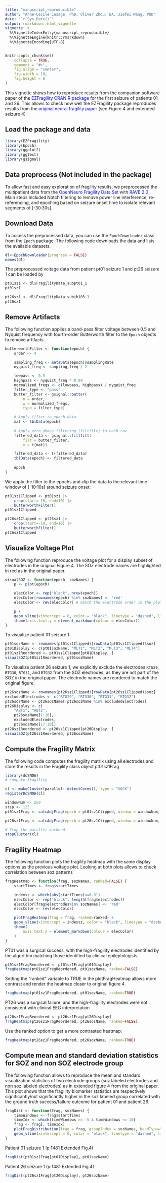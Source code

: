 ```yaml
---
title: "manuscript_reproducible"
author: "Anne-Cecile Lesage, PhD, Oliver Zhou, BA, Jiefei Wang, PhD"
date: "`r Sys.Date()`"
output: rmarkdown::html_vignette
vignette: >
  %\VignetteIndexEntry{manuscript_reproducible}
  %\VignetteEngine{knitr::rmarkdown}
  %\VignetteEncoding{UTF-8}
---
```


```r
knitr::opts_chunk$set(
    collapse = TRUE,
    comment = "#>",
    fig.align = "center",
    fig.width = 10,
    fig.height = 8
)
```

This vignette shows how to reproduce results from the companion software paper of the <a href="https://cran.r-project.org/web/packages/EZFragility/" style="color:blue; text-decoration:none;"> EZFragility CRAN R package</a> for the first seizure of patients 01 and 26. This allows to check how well the EZFragility package reproduces results from the <a href="https://www.nature.com/articles/s41593-021-00901-w" style="color:blue; text-decoration:none;"> original neural fragility paper </a>(see Figure 4 and extended seizure 4)

## Load the package and data
```r
library(EZFragility)
library(Epoch)
library(ggplot2)
library(ggtext)
library(gsignal)
```


## Data preprocess (Not included in the package)

To allow fast and easy exploration of fragility results,  we preprocessed the multipatient data from 
the <a href="https://openneuro.org/datasets/ds003029/versions/1.0.0/metadata" style="color:blue; text-decoration:none;"> OpenNeuro Fragility Data Set</a> with <a href="https://rave.wiki/" style="color:blue; text-decoration:none;"> RAVE 2.0 </a>. Main steps included Notch filtering to remove power line interference, re-referencing, and epoching based on seizure onset time to isolate relevant segments of [-30:30s]. 

## Download Data
To access the preprocessed data, you can use the `EpochDownloader` class from the `Epoch` package. The following code downloads the data and lists the available datasets.
```r
dl<-EpochDownloader(progress = FALSE)
names(dl)
```

The preprocessed voltage data from patient pt01 seizure 1 and pt26 seizure 1 can be loaded by
```r
pt01sz1 <- dl$FragilityData_subpt01_1
pt01sz1

pt26sz1 <- dl$FragilityData_subjh103_1
pt26sz1
```

## Remove Artifacts
The following function applies a band-pass filter voltage between 0.5 and Nyquist frequency with fourth-order Butterworth filter to the `Epoch` objects to remove artifacts.
```r
butterworthFilter <- function(epoch) {
    order <- 4

    sampling_freq <- metaData(epoch)$samplingRate
    nyquist_freq <- sampling_freq / 2

    lowpass <- 0.5
    highpass <- nyquist_freq * 0.99
    normalized_freqs <- c(lowpass, highpass) / nyquist_freq
    filter_type <- "pass"
    butter_filter <- gsignal::butter(
        n = order, 
        w = normalized_freqs, 
        type = filter_type)

    # Apply filter to epoch data
    mat <- tblData(epoch)
    
    # Apply zero-phase filtering (filtfilt) to each row
    filtered_data <- gsignal::filtfilt(
        filt = butter_filter,
        x = t(mat))

    filtered_data <- t(filtered_data)
    tblData(epoch) <- filtered_data
    
    epoch
}
```

We apply the filter to the epochs and clip the data to the relevant time window of [-10:10s] around seizure onset:
```r
pt01sz1Clipped <- pt01sz1 |>
    crop(start=-10, end=10) |>
    butterworthFilter()
pt01sz1Clipped

pt26sz1Clipped <- pt26sz1 |>
    crop(start=-10, end=10) |>
    butterworthFilter()
pt26sz1Clipped
```


## Visualize Voltage Plot
The following function reproduce the voltage plot for a display subset of electrodes in the original Figure 4. The SOZ electrode names are highlighted in red as in the original paper.
```r
visualSOZ <- function(epoch, sozNames) {
    p <- plot(epoch)

    elecColor <- rep("black", nrow(epoch))
    elecColor[rownames(epoch) %in% sozNames] <- 'red'
    elecColor <- rev(elecColor) # match the electrode order in the plot

    p + 
    geom_vline(xintercept = 0, color = "black", linetype = "dashed", linewidth = 1)+ 
    theme(axis.text.y = element_markdown(colour = elecColor))
}
```

To visualize patient 01 seizure 1:
```r
pt01sozName <- rownames(pt01sz1Clipped)[rowData(pt01sz1Clipped)$soz]
pt01Display <- c(pt01sozName, "MLT1", "MLT2", "MLT3", "MLT4")
pt01sz1Reordered <- pt01sz1Clipped[pt01Display, ]
visualSOZ(pt01sz1Reordered, pt01sozName)
```

To visualize patient 26 seizure 1, we explicitly exclude the  electrodes `RTG29`, `RTG30`, `RTG31`, and `RTG32` from the SOZ electrodes, as they are not part of the SOZ in the original paper. The electrode names are reordered to match the original figure:
```r
pt26sozName <- rownames(pt26sz1Clipped)[rowData(pt26sz1Clipped)$soz]
excludedElectrodes <- c("RTG29", "RTG30", "RTG31", "RTG32")
pt26sozName <- pt26sozName[!pt26sozName %in% excludedElectrodes]
pt26Display <- c(
    "ABT1", "ABT2",
    pt26sozName[1:16], 
    excludedElectrodes,
    pt26sozName[17:18])
pt26sz1Reordered <- pt26sz1Clipped[pt26Display, ]
visualSOZ(pt26sz1Reordered, pt26sozName)
```

## Compute the Fragility Matrix

The following code computes the fragility matrix using all electrodes and store the results in the Fragility class object pt01sz1Frag
```r
library(doSNOW)
# compute fragility

cl <- makeCluster(parallel::detectCores(), type = "SOCK")
registerDoSNOW(cl)

windowNum <- 250
step <- 125
pt01sz1Frag <- calcAdjFrag(epoch = pt01sz1Clipped, window = windowNum, step = step, parallel = TRUE, nSearch=100L, progress = FALSE)

pt26sz1Frag <- calcAdjFrag(epoch = pt26sz1Clipped, window = windowNum, step = step, parallel = TRUE, nSearch=100L, progress = FALSE)

# Stop the parallel backend
stopCluster(cl)
```

## Fragility Heatmap
The following function plots the fragility heatmap with the same display options as the previous voltage plot. Looking at both plots allows to check correlation between soz patterns
```r
fragHeatmap <- function(frag, sozNames, ranked=FALSE) {
    startTimes <- frag$startTimes

    indexsz <- which(abs(startTimes)<=0.01)
    elecColor <- rep("black", length(frag$electrodes))
    elecColor[frag$electrodes%in% sozNames] <- 'red'
    elecColor <- rev(elecColor)

    plotFragHeatmap(frag = frag, ranked=ranked) + 
    geom_vline(xintercept = indexsz, color = "black", linetype = "dashed", linewidth = 1) + 
    theme(
        axis.text.y = element_markdown(colour = elecColor)
    )
}
```

PT01 was a surgical success, with the high-fragility electrodes identified by the algorithm matching those identified by clinical epileptologists.
```r
pt01sz1FragReordered <- pt01sz1Frag[pt01Display]
fragHeatmap(pt01sz1FragReordered, pt01sozName, ranked=FALSE)
```
Setting the "ranked" variable to TRUE in the plotFragHeatmap allows more contrast and render the heatmap closer to original figure 4.
```r
fragHeatmap(pt01sz1FragReordered, pt01sozName, ranked=TRUE)
```

PT26 was a surgical failure, and the high-fragility electrodes were not consistent with clinical EEG interpretation
```r
pt26sz1FragReordered <- pt26sz1Frag[pt26Display]
fragHeatmap(pt26sz1FragReordered, pt26sozName, ranked=FALSE)
```
Use the ranked option to get a more contrasted heatmap:
```r
fragHeatmap(pt26sz1FragReordered, pt26sozName, ranked=TRUE)
```


## Compute mean and standard deviation statistics for SOZ and non SOZ electrode group
The following function allows to reproduce the mean and standard visualization statistics of two electrode groups (soz labeled electrodes and non soz labeled electrodes)
as in extended figure 4 from the original paper. This plot shows that the fragility biomarker statistics are respectively significantly/not significantly higher in the soz labeled group correlated with the ground truth success/failure outcome for patient 01 and patient 26. 

```r
fragDist <- function(frag, sozNames) {
    timeWindows <- frag$startTimes
    timeIdx <- which(timeWindows >= -5 & timeWindows <= 10)
    frag <- frag[, timeIdx]
    plotFragDistribution(frag = frag, groupIndex = sozNames, bandType="SEM", rollingWindow = 1) + 
    geom_vline(xintercept = 0, color = "black", linetype = "dashed", linewidth = 1)
}
```

Patient 01 seizure 1 (p 1481 Extended Fig.4)
```r
fragDist(pt01sz1Frag[pt01Display], pt01sozName)
```
Patient 26 seizure 1 (p 1481 Extended Fig.4)
```r
fragDist(pt26sz1Frag[pt26Display], pt26sozName)
```

